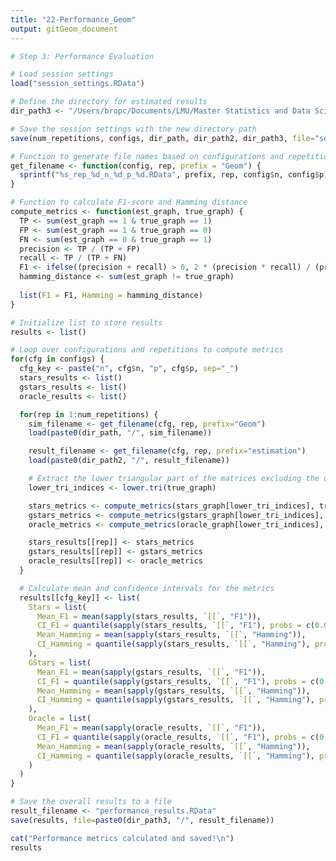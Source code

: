 ```yaml
---
title: "22-Performance_Geom"
output: gitGeom_document
---
```


```r
# Step 3: Performance Evaluation

# Load session settings
load("session_settings.RData")

# Define the directory for estimated results
dir_path3 <- "/Users/bropc/Documents/LMU/Master Statistics and Data Science/Masterarbeit/R Master/StARS_Simulations/workflow/Storage_Performance_Geom"

# Save the session settings with the new directory path
save(num_repetitions, configs, dir_path, dir_path2, dir_path3, file="session_settings.RData")

# Function to generate file names based on configurations and repetition number
get_filename <- function(config, rep, prefix = "Geom") {
  sprintf("%s_rep_%d_n_%d_p_%d.RData", prefix, rep, config$n, config$p)
}

# Function to calculate F1-score and Hamming distance
compute_metrics <- function(est_graph, true_graph) {
  TP <- sum(est_graph == 1 & true_graph == 1)
  FP <- sum(est_graph == 1 & true_graph == 0)
  FN <- sum(est_graph == 0 & true_graph == 1)
  precision <- TP / (TP + FP)
  recall <- TP / (TP + FN)
  F1 <- ifelse((precision + recall) > 0, 2 * (precision * recall) / (precision + recall), 0)
  hamming_distance <- sum(est_graph != true_graph)
  
  list(F1 = F1, Hamming = hamming_distance)
}

# Initialize list to store results
results <- list()

# Loop over configurations and repetitions to compute metrics
for(cfg in configs) {
  cfg_key <- paste("n", cfg$n, "p", cfg$p, sep="_")
  stars_results <- list()
  gstars_results <- list()
  oracle_results <- list()

  for(rep in 1:num_repetitions) {
    sim_filename <- get_filename(cfg, rep, prefix="Geom")
    load(paste0(dir_path, "/", sim_filename))

    result_filename <- get_filename(cfg, rep, prefix="estimation")
    load(paste0(dir_path2, "/", result_filename))

    # Extract the lower triangular part of the matrices excluding the diagonal
    lower_tri_indices <- lower.tri(true_graph)

    stars_metrics <- compute_metrics(stars_graph[lower_tri_indices], true_graph[lower_tri_indices])
    gstars_metrics <- compute_metrics(gstars_graph[lower_tri_indices], true_graph[lower_tri_indices])
    oracle_metrics <- compute_metrics(oracle_graph[lower_tri_indices], true_graph[lower_tri_indices])

    stars_results[[rep]] <- stars_metrics
    gstars_results[[rep]] <- gstars_metrics
    oracle_results[[rep]] <- oracle_metrics
  }

  # Calculate mean and confidence intervals for the metrics
  results[[cfg_key]] <- list(
    Stars = list(
      Mean_F1 = mean(sapply(stars_results, `[[`, "F1")),
      CI_F1 = quantile(sapply(stars_results, `[[`, "F1"), probs = c(0.025, 0.975)),
      Mean_Hamming = mean(sapply(stars_results, `[[`, "Hamming")),
      CI_Hamming = quantile(sapply(stars_results, `[[`, "Hamming"), probs = c(0.025, 0.975))
    ),
    GStars = list(
      Mean_F1 = mean(sapply(gstars_results, `[[`, "F1")),
      CI_F1 = quantile(sapply(gstars_results, `[[`, "F1"), probs = c(0.025, 0.975)),
      Mean_Hamming = mean(sapply(gstars_results, `[[`, "Hamming")),
      CI_Hamming = quantile(sapply(gstars_results, `[[`, "Hamming"), probs = c(0.025, 0.975))
    ),
    Oracle = list(
      Mean_F1 = mean(sapply(oracle_results, `[[`, "F1")),
      CI_F1 = quantile(sapply(oracle_results, `[[`, "F1"), probs = c(0.025, 0.975)),
      Mean_Hamming = mean(sapply(oracle_results, `[[`, "Hamming")),
      CI_Hamming = quantile(sapply(oracle_results, `[[`, "Hamming"), probs = c(0.025, 0.975))
    )
  )
}

# Save the overall results to a file
result_filename <- "performance_results.RData"
save(results, file=paste0(dir_path3, "/", result_filename))

cat("Performance metrics calculated and saved!\n")
results

```

